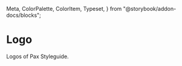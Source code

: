   Meta,
  ColorPalette,
  ColorItem,
  Typeset,
} from "@storybook/addon-docs/blocks";

<Meta title="Branding/Logo" />

# Logo

Logos of Pax Styleguide.
